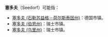 '''塞多夫'''（Seedorf）可能指：
*[[塞多夫_(石勒苏益格－荷尔斯泰因州)|塞多夫 (石勒苏益格－荷尔斯泰因州)]]：德国市镇。
*[[塞多夫_(伯恩州)|塞多夫 (伯恩州)]]：瑞士市镇。
*[[塞多夫_(乌里州)|塞多夫 (乌里州)]]：瑞士市镇。

{{disambig|cat=三字地名消歧义}}